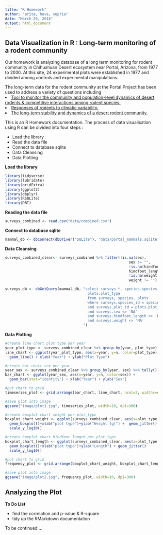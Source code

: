 ```yaml
---
title: "R Homework"
author: "prita, heva, supria"
date: "March 29, 2018"
output: html_document
---
```


## Data Visualization in R : Long-term monitoring of a rodent community

Our homework is analyzing database of a long term monitoring for rodent community in Chihuahuan Desert ecosystem near Portal, Arizona, from 1977 to 2000. At this site, 24 experimental plots were established in 1977 and divided among controls and experimental manipulations. 

The long-term data for the rodent community at the Portal Project has been used to address a variety of questions including
<u>
  <li>Tool to monitor the community and population-level dynamics of desert rodents & competitive interactions among rodent species.</li>
  <li>Responses of rodents to climatic variability.</li>
  <li>The long-term stability and dynamics of a desert rodent community.</li>
</u>  


This is an R Homework documentation. The process of data visualisation using R can be divided into four steps : 
<ul>
  <li>Load the library</li>
  <li>Read the data file</li>
  <li>Connect to database sqlite</li>
  <li>Data Cleansing</li>
  <li>Data Plotting</li>
</ul>

<strong>Load the library</strong>

```r
library(tidyverse)
library(lubridate)
library(gridExtra)
library(ggplot2)
library(dbplyr)
library(RSQLite)
library(DBI)
```


<strong>Reading the data file</strong>

```r
surveys_combined <- read.csv("data/combined.csv")
```

<strong>Connect to database sqlite</strong>

```r
mammal_db <- dbConnect(dbDriver("SQLite"), "data/portal_mammals.sqlite")
```

<strong>Data Cleansing</strong>

```r
surveys_combined_clear<- surveys_combined %>% filter(!is.na(sex), 
                                                         sex != "",
                                                         !is.na(hindfoot_length), 
                                                         hindfoot_length != "",
                                                         !is.na(weight), 
                                                         weight != "") 
```

```r
surveys_db <- dbGetQuery(mammal_db, "select surveys.*, species.species, species.taxa, species.genus,
                                      plots.plot_type
                                      from surveys, species, plots
                                      where surveys.species_id = species.species_id
                                      and surveys.plot_id = plots.plot_id
                                      and surveys.sex <> 'NA'
                                      and surveys.hindfoot_length <> 'NA'
                                      and surveys.weight <> 'NA'
                                    ")
```

<strong>Data Plotting</strong>

```r
#create line chart plot type per year
year_plot_type <- surveys_combined_clear %>% group_by(year, plot_type) %>% tally()
line_chart <- ggplot(year_plot_type, aes(x=year, y=n, color=plot_type)) + 
  geom_line() + xlab("Year") + ylab("Plot Type")

#create bar chart sex per year
year_sex <- surveys_combined_clear %>% group_by(year, sex) %>% tally()
bar_chart <- ggplot(year_sex, aes(x=year, y=n, color=sex)) + 
  geom_bar(stat="identity") + xlab("Year") + ylab("Sex")

#put chart to grid
timeseries_plot <- grid.arrange(bar_chart, line_chart, ncol=2, widths=c(4,6))

#save plot into image
ggsave("image/plot1.jpg", timeseries_plot, width=10, dpi=300)
```


```r
#create boxplot chart weight per plot_type
boxplot_chart_weight <- ggplot(surveys_combined_clear, aes(x=plot_type, y=weight))+
  geom_boxplot()+xlab("plot type")+ylab("Weight (g)") +  geom_jitter() +
  scale_y_log10()

#create boxplot chart hindfoot length per plot_type
boxplot_chart_length <- ggplot(surveys_combined_clear, aes(x=plot_type, y=hindfoot_length))+
  geom_boxplot()+xlab("plot type")+ylab("Length") + geom_jitter()
  scale_y_log10()

#put chart to grid
frequency_plot <- grid.arrange(boxplot_chart_weight, boxplot_chart_length, ncol=2, widths=c(5,5))

#save plot into image
ggsave("image/plot2.jpg", frequency_plot, width=10, dpi=300)
```



## Analyzing the Plot

<strong>To Do List</strong>
<ul>
<li>find the correlation and p-value & R-square</li>
<li>tidy up the RMarkdown documentation</li>
</ul>

To be continued ... 
